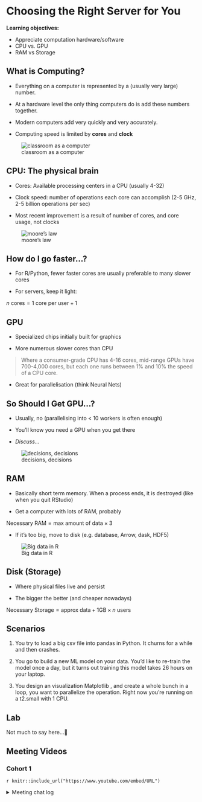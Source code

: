 # Choosing the Right Server for You

**Learning objectives:**

- Appreciate computation hardware/software
- CPU vs. GPU
- RAM vs Storage

## What is Computing? {-}

- Everything on a computer is represented by a (usually very large) number.

- At a hardware level the only thing computers do is add these numbers together.

- Modern computers add very quickly and very accurately.

- Computing speed is limited by **cores** and **clock**

![classroom as a computer](https://content.fortune.com/wp-content/uploads/2017/08/gettyimages-535820805-e1513195741205.jpg)

## CPU: The physical brain {-}

- Cores: Available processing centers in a CPU (usually 4-32)

- Clock speed: number of operations each core can accomplish (2-5 GHz, 2-5 billion operations per sec)

- Most recent improvement is a result of number of cores, and core usage, not clocks

![moore's law](https://upload.wikimedia.org/wikipedia/commons/0/00/Moore%27s_Law_Transistor_Count_1970-2020.png)

## How do I go faster...? {-}

- For R/Python, fewer faster cores are usually preferable to many slower cores

- For servers, keep it light:

$n \textrm{ cores} = 1 \textrm{ core per user} + 1$

## GPU {-}

- Specialized chips initially built for graphics

- More numerous slower cores than CPU

> Where a consumer-grade CPU has 4-16 cores, mid-range GPUs have 700-4,000 cores, but each one runs between 1% and 10% the speed of a CPU core.

- Great for parallelisation (think Neural Nets)

## So Should I Get  GPU...? {-}

- Usually, no (parallelising into < 10 workers is often enough)

- You'll know you need a GPU when you get there

- _Discuss..._

![decisions, decisions](https://study.com/cimages/videopreview/ayh7r7g0ty.jpg)

## RAM {-}

- Basically short term memory. When a process ends, it is destroyed (like when you quit RStudio)

- Get a computer with lots of RAM, probably

$\textrm{Necessary RAM} = \textrm{max amount of data} \times 3$

- If it's too big, move to disk (e.g. database, Arrow, dask, HDF5)

![Big data in R](https://rviews.rstudio.com/post/2019-07-01-3-big-data-paradigms-for-r_files/chunk_pull.png)

## Disk (Storage) {-}

- Where physical files live and persist

- The bigger the better (and cheaper nowadays)

$\textrm{Necessary Storage} = \textrm{approx data} + 1 \textrm{GB} \times n \textrm{ users}$

## Scenarios {-}

1. You try to load a big csv file into pandas in Python. It churns for a while and then crashes.

2. You go to build a new ML model on your data. You’d like to re-train the model once a day, but it turns out training this model takes 26 hours on your laptop.

3. You design an visualization Matplotlib , and create a whole bunch in a loop, you want to parallelize the operation. Right now you’re running on a t2.small with 1 CPU.

## Lab {-}

Not much to say here...🤷

## Meeting Videos {-}

### Cohort 1 {-}

`r knitr::include_url("https://www.youtube.com/embed/URL")`

<details>
<summary> Meeting chat log </summary>

```
LOG
```
</details>
